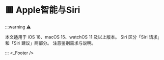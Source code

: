 
# 🟥 Apple智能与Siri
:::warning ⚠️

本文适用于 iOS 18、macOS 15、watchOS 11 及以上版本。
Siri 区分「Siri 请求」和「Siri 建议」两部分。
注意鉴别需求与说明。

:::
<Siri />
<_Footer />
